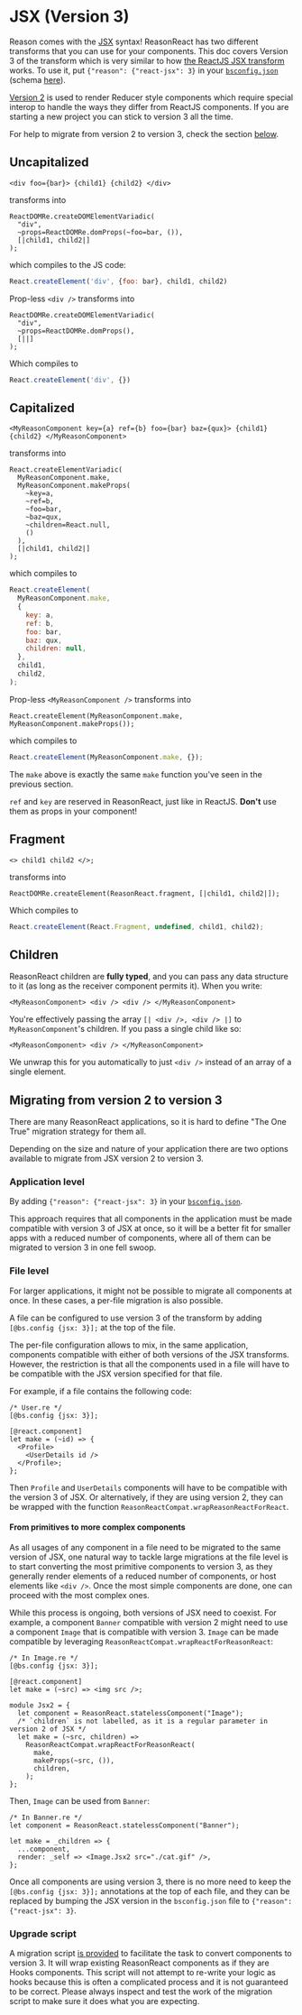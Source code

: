 
# JSX (Version 3)

Reason comes with the [JSX](/docs/manual/latest/jsx) syntax! ReasonReact has two different transforms that you can use for your components. This doc covers Version 3 of the transform which is very similar to how [the ReactJS JSX transform](https://reactjs.org/docs/introducing-jsx.html) works. To use it, put `{"reason": {"react-jsx": 3}` in your [`bsconfig.json`](/docs/reason-compiler/latest/build-configuration#reason,%20refmt) (schema [here](http://bucklescript.github.io/bucklescript/docson/#build-schema.json)).

[Version 2](jsx-2.md) is used to render Reducer style components which require special interop to handle the ways they differ from ReactJS components. If you are starting a new project you can stick to version 3 all the time.

For help to migrate from version 2 to version 3, check the section [below](/docs/reason-react/latest/jsx#Migrating%20from%20version%202%20to%20version%203).

## Uncapitalized

```reason
<div foo={bar}> {child1} {child2} </div>
```

transforms into

```reason
ReactDOMRe.createDOMElementVariadic(
  "div",
  ~props=ReactDOMRe.domProps(~foo=bar, ()),
  [|child1, child2|]
);
```

which compiles to the JS code:

```js
React.createElement('div', {foo: bar}, child1, child2)
```

Prop-less `<div />` transforms into

```reason
ReactDOMRe.createDOMElementVariadic(
  "div",
  ~props=ReactDOMRe.domProps(),
  [||]
);
```

Which compiles to

```js
React.createElement('div', {})
```

## Capitalized

```reason
<MyReasonComponent key={a} ref={b} foo={bar} baz={qux}> {child1} {child2} </MyReasonComponent>
```

transforms into

```reason
React.createElementVariadic(
  MyReasonComponent.make,
  MyReasonComponent.makeProps(
    ~key=a,
    ~ref=b,
    ~foo=bar,
    ~baz=qux,
    ~children=React.null,
    ()
  ),
  [|child1, child2|]
);
```

which compiles to

```js
React.createElement(
  MyReasonComponent.make,
  {
    key: a,
    ref: b,
    foo: bar,
    baz: qux,
    children: null,
  },
  child1,
  child2,
);
```

Prop-less `<MyReasonComponent />` transforms into

```reason
React.createElement(MyReasonComponent.make, MyReasonComponent.makeProps());
```

which compiles to

```js
React.createElement(MyReasonComponent.make, {});
```

The `make` above is exactly the same `make` function you've seen in the previous section.

`ref` and `key` are reserved in ReasonReact, just like in ReactJS. **Don't** use them as props in your component!

## Fragment

```reason
<> child1 child2 </>;
```

transforms into

```reason
ReactDOMRe.createElement(ReasonReact.fragment, [|child1, child2|]);
```

Which compiles to

```js
React.createElement(React.Fragment, undefined, child1, child2);
```

## Children

ReasonReact children are **fully typed**, and you can pass any data structure to it (as long as the receiver component permits it). When you write:

```reason
<MyReasonComponent> <div /> <div /> </MyReasonComponent>
```

You're effectively passing the array `[| <div />, <div /> |]` to `MyReasonComponent`'s children. If you pass a single child like so:

```reason
<MyReasonComponent> <div /> </MyReasonComponent>
```

We unwrap this for you automatically to just `<div />` instead of an array of a single element.

## Migrating from version 2 to version 3

There are many ReasonReact applications, so it is hard to define "The One True" migration strategy for them all.

Depending on the size and nature of your application there are two options available to migrate from JSX version 2 to version 3.

### Application level

By adding `{"reason": {"react-jsx": 3}` in your [`bsconfig.json`](/docs/reason-compiler/latest/build-configuration#reason,%20refmt).

This approach requires that all components in the application must be made compatible with version 3 of JSX at once, so it will be a better fit for smaller apps with a reduced number of components, where all of them can be migrated to version 3 in one fell swoop.

### File level

For larger applications, it might not be possible to migrate all components at once. In these cases, a per-file migration is also possible.

A file can be configured to use version 3 of the transform by adding `[@bs.config {jsx: 3}];` at the top of the file.

The per-file configuration allows to mix, in the same application, components compatible with either of both versions of the JSX transforms. However, the restriction is that all the components used in a file will have to be compatible with the JSX version specified for that file.

For example, if a file contains the following code:

```reason
/* User.re */
[@bs.config {jsx: 3}];

[@react.component]
let make = (~id) => {
  <Profile>
    <UserDetails id />
  </Profile>;
};
```

Then `Profile` and `UserDetails` components will have to be compatible with the version 3 of JSX. Or alternatively, if they are using version 2, they can be wrapped with the function `ReasonReactCompat.wrapReasonReactForReact`.

#### From primitives to more complex components

As all usages of any component in a file need to be migrated to the same version of JSX, one natural way to tackle large migrations at the file level is to start converting the most primitive components to version 3, as they generally render elements of a reduced number of components, or host elements like `<div />`. Once the most simple components are done, one can proceed with the most complex ones.

While this process is ongoing, both versions of JSX need to coexist. For example, a component `Banner` compatible with version 2 might need to use a component `Image` that is compatible with version 3. `Image` can be made compatible by leveraging `ReasonReactCompat.wrapReactForReasonReact`:

```reason
/* In Image.re */
[@bs.config {jsx: 3}];

[@react.component]
let make = (~src) => <img src />;

module Jsx2 = {
  let component = ReasonReact.statelessComponent("Image");
  /* `children` is not labelled, as it is a regular parameter in version 2 of JSX */
  let make = (~src, children) =>
    ReasonReactCompat.wrapReactForReasonReact(
      make,
      makeProps(~src, ()),
      children,
    );
};
```

Then, `Image` can be used from `Banner`:

```reason
/* In Banner.re */
let component = ReasonReact.statelessComponent("Banner");

let make = _children => {
  ...component,
  render: _self => <Image.Jsx2 src="./cat.gif" />,
};
```

Once all components are using version 3, there is no more need to keep the `[@bs.config {jsx: 3}];` annotations at the top of each file, and they can be replaced by bumping the JSX version in the `bsconfig.json` file to `{"reason": {"react-jsx": 3}`.

### Upgrade script

A migration script [is provided](https://github.com/chenglou/upgrade-reason-react#installation) to facilitate the task to convert components to version 3. It will wrap existing ReasonReact components as if they are Hooks components. This script will not attempt to re-write your logic as hooks because this is often a complicated process and it is not guaranteed to be correct. Please always inspect and test the work of the migration script to make sure it does what you are expecting.
